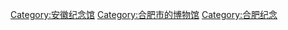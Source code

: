 [[Category:安徽纪念馆|Category:安徽纪念馆]]
[[Category:合肥市的博物馆|Category:合肥市的博物馆]]
[[Category:合肥纪念|Category:合肥纪念]]